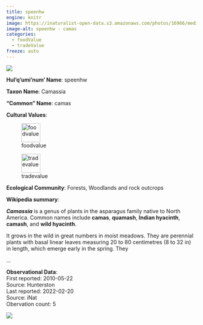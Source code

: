 ```yaml
---
title: speenhw
engine: knitr
image: https://inaturalist-open-data.s3.amazonaws.com/photos/16966/medium.jpg
image-alt: speenhw - camas
categories:
  - foodValue
  - tradeValue
freeze: auto
---
```

![](https://inaturalist-open-data.s3.amazonaws.com/photos/16966/medium.jpg){fig-alt="speenhw - camas"}

**Hul'q'umi'num' Name**: speenhw



**Taxon Name**: Camassia

**"Common" Name**: camas

**Cultural Values**:  

::: {layout-nrow=1 style="width:60%"}
![foodvalue](/files/foodvalue.svg){width=50px}

![tradevalue](/files/tradevalue.svg){width=50px}
:::

**Ecological Community**: Forests, Woodlands and rock outcrops

**Wikipedia summary**:  
<p class="mw-empty-elt">
<p><i><b>Camassia</b></i> is a genus of plants in the asparagus family native to North America. Common names include <b>camas</b>, <b>quamash</b>, <b>Indian hyacinth</b>, <b>camash</b>, and <b>wild hyacinth</b>.
</p><p>It grows in the wild in great numbers in moist meadows. They are perennial plants with basal linear leaves measuring 20 to 80 centimetres (8 to 32&#160;in) in length, which emerge early in the spring. They</p>...

**Observational Data**:   
First reported: 2010-05-22  
Source: Hunterston  
Last reported: 2022-02-20  
Source: iNat  
Obervation count: 5

![](community_dist.png)
